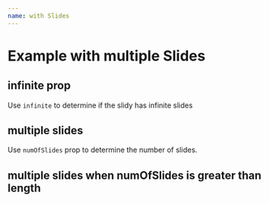 ```yaml
---
name: with Slides
---
```


# Example with multiple Slides


## infinite prop

Use `infinite` to determine if the slidy has infinite slides
<Playground>
  <ReactSlidy infinite numOfSlides={1}>
    <Number num={1} />
    <Number num={2} />
    <Number num={3} />
  </ReactSlidy>
</Playground>

## multiple slides

Use `numOfSlides` prop to determine the number of slides.

<Playground>
  <ReactSlidy numOfSlides={3}>
    <Number num={1} />
    <Number num={2} />
    <Number num={3} />
    <Number num={4} />
    <Number num={5} />
    <Number num={6} />
    <Number num={7} />
    <Number num={8} />
  </ReactSlidy>
</Playground>

## multiple slides when numOfSlides is greater than length

<Playground>
  <ReactSlidy numOfSlides={5}>
    <Number num={1} />
    <Number num={2} />
    <Number num={3} />
  </ReactSlidy>
</Playground>